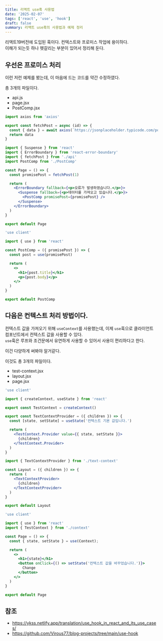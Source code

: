 ```yaml
---
title: 리액트 use훅 사용법
date: '2025-02-07'
tags: ['react', 'use', 'hook']
draft: false
summary: 리액트 use훅의 사용법과 예제 정리
---
```


리액트19버전에 도입된 훅이다. 컨텍스트와 프로미스 작업에 용이하다.  
이해가 되는듯 하나 헷갈리는 부분이 있어서 정리해 둔다.

## 우선은 프로미스 처리

이런 저런 예제를 봤는데, 이 마음에 드는 코드를 약간 수정하였다.

총 3개의 파일이다.

- api.js
- page.jsx
- PostComp.jsx

```js:api.js
import axios from 'axios'

export const fetchPost = async (id) => {
  const { data } = await axios(`https://jsonplaceholder.typicode.com/posts/${id}`)
  return data
}
```

```jsx:page.jsx
import { Suspense } from 'react'
import { ErrorBoundary } from 'react-error-boundary'
import { fetchPost } from './api'
import PostComp from './PostComp'

const Page = () => {
  const promisePost = fetchPost(1)

  return (
    <ErrorBoundary fallback={<p>오류가 발생하였습니다.</p>}>
      <Suspense fallback={<p>데이터를 가져오고 있습니다.</p>}>
        <PostComp promisePost={promisePost} />
      </Suspense>
    </ErrorBoundary>
  )
}

export default Page
```

```jsx:PostComp.jsx
'use client'

import { use } from 'react'

const PostComp = ({ promisePost }) => {
  const post = use(promisePost)

  return (
    <>
      <h1>{post.title}</h1>
      <p>{post.body}</p>
    </>
  )
}

export default PostComp
```

## 다음은 컨텍스트 처리 방법이다.

컨텍스트 값을 가져오기 위해 `useContext`를 사용했는데, 이제 `use`훅으로 클라이언트 컴포넌트에서 컨텍스트 값을 사용할 수 있다.  
`use`훅은 루프와 조건문에서 유연하게 사용할 수 있어서 사용이 편리하다고 한다.

이건 다양하게 써봐야 알거같다.

이것도 총 3개의 파일이다.

- test-context.jsx
- layout.jsx
- page.jsx

```jsx:test-context.jsx
'use client'

import { createContext, useState } from 'react'

export const TestContext = createContext()

export const TextContextProvider = ({ children }) => {
  const [state, setState] = useState('컨텍스트 기본 값입니다.')

  return (
    <TestContext.Provider value={{ state, setState }}>
      {children}
    </TestContext.Provider>
  )
}
```

```jsx:layout.jsx
import { TextContextProvider } from './text-context'

const Layout = ({ children }) => {
  return (
    <TextContextProvider>
      {children}
    </TextContextProvider>
  )
}

export default Layout
```

```jsx:page.jsx
'use client'

import { use } from 'react'
import { TestContext } from './context'

const Page = () => {
  const { state, setState } = use(Context);

  return (
    <>
      <h1>{state}</h1>
      <button onClick={() => setState('컨텍스트 값을 바꾸었습니다.')}>
        Change
      </button>
    </>
  )
}

export default Page
```

## 참조

- https://ykss.netlify.app/translation/use_hook_in_react_and_its_use_cases/
- https://github.com/Virous77/blog-projects/tree/main/use-hook
